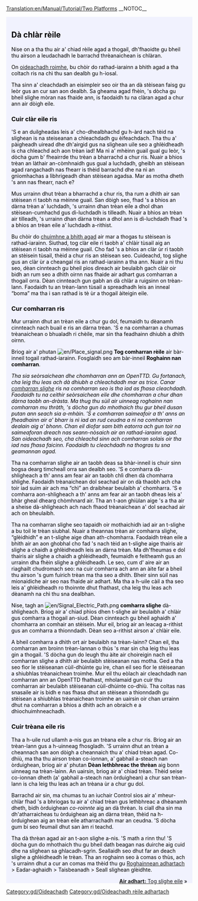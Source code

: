 [[Translation:en/Manual/Tutorial/Two Platforms]]
__NOTOC__

{{en/Tabs|3|1
|gd/Manual/Tutorial/Oideachadh/Dà clàr rèile|1. Dà chlàr<!--
-->|gd/Manual/Tutorial/Oideachadh/Dà shlighe rèile|2. Dà shlighe<!--
-->|gd/Manual/Tutorial/Oideachadh/Lìonra bunasach|3. Lìonra bunasach}}
<div style="padding:.5em 1em 1em 1em; border-top:none; background-color:#f1f2fe; color:#000;">
{{gd/Oideachadh}}
== Dà chlàr rèile ==
Nise on a tha thu air a' chiad rèile agad a thogail, dh'fhaoidte gu bheil thu airson a leudachadh le barrachd thrèanaichean is chlàran.

On [[gd/Manual/Tutorial/Oideachadh|oideachadh roimhe]], bu chòir do rathad-iarainn a bhith agad  a tha coltach ris na chì thu san dealbh gu h-ìosal.
{{en/Phototable|[[File:gd/Tutorial single track.png]]|Dà stèisean, slighe-iarainn is trèan|none}}

Tha sinn a' cleachdadh an eisimpleir seo oir tha an dà stèisean faisg gu leòr gus an cur san aon dealbh. Sa gheama agad fhèin, 's dòcha gu bheil slighe mòran nas fhaide ann, is faodaidh tu na clàran agad a chur ann air dòigh eile.

=== Cuir clàr eile ris ===
'S e an duilgheadas leis a' cho-dhealbhachd gu h-àrd nach tèid na slighean is na steiseanan a chleachdadh gu èifeachdach. Tha thu a' pàigheadh uiread dhe dh'airgid gus na slighean uile seo a ghlèidheadh is cha chleachd ach aon trèan iad! Ma nì a' mhèinn guail gual gu leòr, 's dòcha gum b' fheairrde thu trèan a bharrachd a chur ris. Nuair a bhios trèan an làthair an-còmhnaidh gus gual a luchdadh, gheibh an stèisean agad rangachadh nas fhearr is thèid barrachd dhe na nì an gnìomhachas a lìbhrigeadh dhan stèisean agadsa. Mar as motha dheth 's ann nas fhearr, nach e?

Mus urrainn dhut trèan a bharrachd a chur ris, tha rum a dhìth air san stèisean ri taobh na mèinne guail. San dòigh seo, fhad 's a bhios an dàrna trèan a' luchdadh, 's urrainn dhan trèan eile a dhol dhan stèisean-cumhachd gus dì-luchdadh is tilleadh. Nuair a bhios an trèan air tilleadh, 's urrainn dhan dàrna trèan a dhol ann is dì-luchdadh fhad 's a bhios an trèan eile a' luchdadh a-rithist.

Bu chòir do [[gd/Manual/Tutorial/Oideachadh/Trèanaichean|chuimhne a bhith agad]] air mar a thogas tu stèisean is rathad-iarainn. Siuthad, tog clàr eile ri taobh a' chlàir tùsail aig an stèisean ri taobh na mèinne guail. Cho fad 's a bhios an clàr ùr ri taobh an stèisein tùsail, thèid a chur ris an stèisean seo. Cuideachd, tog slighe gus an clàr ùr a cheangal ris an rathad-iarainn a tha ann. Nuair a nì thu seo, dèan cinnteach gu bheil pìos dìreach air beulaibh gach clàir oir bidh an rum seo a dhìth oirnn nas fhaide air adhart gus comharran a thogail orra. Dèan cinnteach gun gabh an dà chlàr a ruigsinn on trèan-lann. Faodaidh tu an trèan-lann tùsail a spreadhadh leis an inneal “boma” ma tha i san rathad is tè ùr a thogail àiteigin eile.

=== Cur comharran ris ===
Mur urrainn dhut an trèan eile a chur gu dol, feumaidh tu dèanamh cinnteach nach buail e ris an dàrna trèan. 'S e na comharran a chumas trèanaichean o bhualadh ri chèile, mar sin tha feadhainn dhiubh a dhìth oirnn.

Briog air a' phutan [[File:en/Place signal.png]] '''Tog comharran rèile''' air bàr-inneil togail rathad-iarainn. Fosglaidh seo am bàr-inneil '''Roghainn nan comharran'''.

''Tha sia seòrsaichean dhe chomharran ann an OpenTTD. Gu fortanach, cha leig thu leas ach dà dhiubh a chleachdadh mar as trice. Canar [[en/Manual/Signals|comharran slighe]] ris na comharran seo is tha iad as fhasa cleachdadh. Faodaidh tu na ceithir seòrsaichean eile dhe chomharran a chur dhan dàrna taobh an-dràsta. Ma thug thu sùil air uinneag roghainn nan comharran mu thràth, 's dòcha gun do mhothaich thu gur bheil dusan putan ann seach sia a-mhàin. 'S e comharran saimeafoir a th' anns an fheadhainn air a' bharr is nì iad an rud ceudna a nì na comharran dealain aig a' bhonn. Chan eil diofar sam bith eatorra ach gun toir na saimeaforan dreach nas seann-nòsaich air an rathad-iarainn agad. San oideachadh seo, cha chleachd sinn ach comharran solais oir tha iad nas fhasa faicinn. Faodaidh tu cleachdadh na thogras tu sna geamannan agad.''

{{en/Phototable|[[File:gd/Yapp signalgui.png]]|Comharran slighe|left}} Tha na comharran slighe air an taobh deas sa bhàr-inneil is chuir sinn bogsa dearg timcheall orra san dealbh seo. 'S e comharra  dà-shligheach a th' anns am fear air an taobh chlì dhen dà chomharra shlighe. Faodaidh trèanaichean dol seachad air on dà thaobh ach cha toir iad suim air ach ma “chì” an draibhear beulaibh a' chomharra. 'S e comharra aon-shligheach a th' anns am fear air an taobh dheas leis a' bhàr gheal dhearg chòmhnard air. Tha an t-aon ghiùlan aige 's a tha air a sheise dà-shligheach ach nach fhaod trèanaichean a' dol seachad air ach on bheulaibh.

Tha na comharran slighe seo tapaidh oir mothaichidh iad air an t-slighe a bu toil le trèan siubhal. Nuair a theannas trèan air comharra slighe, “glèidhidh” e an t-slighe aige dhan ath-chomharra. Faodaidh trèan eile a bhith air an aon ghobhal cho fad 's nach tèid an t-slighe aige thairis air slighe a chaidh a ghlèidheadh leis an dàrna trèan. Ma dh'fheumas e dol thairis air slighe a chaidh a ghlèidheadh, feumaidh e feitheamh gus an urrainn dha fhèin slighe a ghlèidheadh. Le seo, cum d' aire air an riaghailt chudromach seo: na cuir comharra ach ann an àite far a bheil thu airson 's gum fuirich trèan ma tha seo a dhìth. Bheir sinn sùil nas mionaidiche air seo nas fhaide air adhart. Ma tha a h-uile càil a tha seo leis a' ghlèidheadh ro thoinnte dhut fhathast, cha leig thu leas ach dèanamh na chì thu sna dealbhan.

Nise, tagh an [[File:en/Signal Electric Path.png]] '''comharra slighe''' dà-shligheach. Briog air a' chiad phìos dhen t-slighe air beulaibh a' chlàir gus comharra a thogail an-siud. Dèan cinnteach gu bheil aghaidh a' chomharra an comhair an stèisein. Mur eil, briog air an leacag a-rithist gus an comharra a thionndadh. Dèan seo a-rithist airson a' chlàir eile.

{{en/Phototable|[[File:gd/Tutorial two platforms.png]]|An dàrna chlàr le comharran slighe|none}}

A bheil comharra a dhìth ort air beulaibh na trèan-lainn? Chan eil, tha comharran am broinn trèan-lannan o thùs 's mar sin cha leig thu leas gin a thogail. 'S dòcha gun do leugh thu àite air choireigin nach eil comharran slighe a dhìth air beulaibh stèiseanan nas motha. Ged a tha seo fìor le stèiseanan cùil-dhùinte gu ìre, chan eil seo fìor le stèiseanan a shiubhlas trèanaichean troimhe. Mur eil thu eòlach air cleachdadh nan comharran ann an OpenTTD fhathast, mholamaid gun cuir thu comharran air beulaibh stèiseanan cùil-dhùinte co-dhiù. Tha coltas nas snasaile air is bidh e nas fhasa dhut an stèisean a thionndadh gu stèisean a shiubhlas trèanaichean troimhe an uairsin oir chan urrainn dhut na comharran a bhios a dhìth ach an obraich e a dhìochuimhneachadh.

=== Cuir trèana eile ris ===
Tha a h-uile rud ullamh a-nis gus an trèana eile a chur ris. Briog air an trèan-lann gus a h-uinneag fhosgladh. 'S urrainn dhut an trèan a cheannach san aon dòigh a cheannaich thu a' chiad trèan agad. Co-dhiù, ma tha thu airson trèan co-ionnan, a' gabhail a-steach nan òrduighean, briog air a' phutan '''Dèan lethbhreac the thrèan'''  aig bonn uinneag na trèan-lainn. An uairsin, briog air a' chiad trèan. Thèid seise co-ionnan dheth (a' gabhail a-steach nan òrduighean) a chur san trèan-lann is cha leig thu leas ach an trèana ùr a chur gu dol.

Barrachd air sin, ma chumas tu an iuchair Control sìos air a' mheur-chlàr fhad 's a bhriogas tu air a' chiad trèan gus lethbhreac a dhèanamh dheth, bidh òrduighean ''co-roinnte'' aig an dà thrèan. Is ciall dha sin ma dh'atharraicheas tu òrduighean aig an dàrna trèan, thèid na h-òrduighean aig an trèan eile atharrachadh mar an ceudna. 'S dòcha gum bi seo feumail dhut san àm ri teachd.

{{en/Phototable|[[File:gd/Tutorial two trains.png]]|Tha dà chlàr is dà chomharra slighe aig stèisean na mèinne|none}}

Tha dà thrèan agad air an t-aon slighe a-nis. 'S math a rinn thu!
'S dòcha gun do mhothaich thu gu bheil dath beagan nas duirche aig cuid dhe na slighean sa ghlacadh-sgrìn. Seallaidh seo dhut far an deach slighe a ghlèidheadh le trèan. Tha an roghainn seo à comas o thùs, ach 's urrainn dhut a cur an comas ma thèid thu gu [[en/Archive/Manual/Settings/Advanced Settings|Roghainnean adhartach]] > Eadar-aghaidh > Taisbeanadh > Seall slighean glèidhte.

<span style="float: right">[[gd/Manual/Tutorial/Oideachadh/Dà shlighe rèile|'''Air adhart:''' Tog slighe eile]] &raquo;</span>
</div>
[[Category:gd/Oideachadh]]
[[Category:gd/Oideachadh rèile adhartach]]